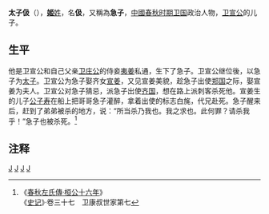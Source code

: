'''太子伋'''（{{bd|？||前701年||catIdx=J}}），[[姬姓|'''姬'''姓]]，名'''伋'''，又稱為'''急子'''，[[中國|中國]][[春秋时期|春秋时期]][[卫国|卫国]]政治人物，[[卫宣公|卫宣公]]的儿子。
==生平==
他是卫宣公和自己父亲[[卫前庄公|卫庄公]]的侍妾[[夷姜|夷姜]]私通，生下了急子。卫宣公继位後，以急子为[[太子|太子]]。卫宣公为急子娶齐女[[宣姜|宣姜]]，又见宣姜美貌，趁急子出使[[郑国|郑国]]之际，娶宣姜为夫人。卫宣公对急子猜忌，派急子出使[[齐国|齐国]]，想在路上派刺客杀死他。宣姜生的儿子[[公子寿|公子寿]]在船上把哥哥急子灌醉，拿着出使的标志白旄，代兄赴死。急子醒来后，赶到了弟弟被杀的地方，说：“所当杀乃我也。我之求也。此何罪？请杀我乎！”急子也被杀死。<ref>《[[s:春秋左氏傳/桓公#桓公十六年|春秋左氏傳·桓公十六年]]》<br>《[[史记|史记]]》·卷三十七　卫康叔世家第七</ref>

==注释==
{{Reflist}}

[[Category:卫国太子|J]]
[[Category:卫国政治人物|J]]
[[Category:春秋政治人物|J]]
[[Category:春秋时代被杀害人物|J]]